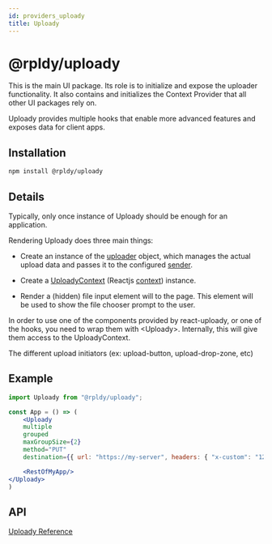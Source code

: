 ```yaml
---
id: providers_uploady
title: Uploady
---
```


# @rpldy/uploady

This is the main UI package. Its role is to initialize and expose the uploader functionality.
It also contains and initializes the Context Provider that all other UI packages rely on.

Uploady provides multiple hooks that enable more advanced features and exposes data for client apps.

## Installation

```bash npm2yarn
npm install @rpldy/uploady
```

## Details

Typically, only once instance of Uploady should be enough for an application.

Rendering Uploady does three main things:

- Create an instance of the [uploader](api/uploader) object,
which manages the actual upload data and passes it to the configured [sender](../getting-started/concepts#sender).

- Create a [UploadyContext](../api/context) (Reactjs [context](https://reactjs.org/docs/context.html)) instance.

- Render a (hidden) file input element will to the page. This element will be used to show the file chooser prompt to the user.

In order to use one of the components provided by react-uploady, or one of the hooks, you need to wrap them with &lt;Uploady&gt;.
Internally, this will give them access to the UploadyContext.

The different upload initiators (ex: upload-button, upload-drop-zone, etc)

## Example

```jsx title="Simple Example"
import Uploady from "@rpldy/uploady";

const App = () => (
	<Uploady
    multiple
    grouped
    maxGroupSize={2}
    method="PUT"
    destination={{ url: "https://my-server", headers: { "x-custom": "123" } }}>

    <RestOfMyApp/>
</Uploady>
)
```


## API

[Uploady Reference](../api/providers/api_providers_uploady)
